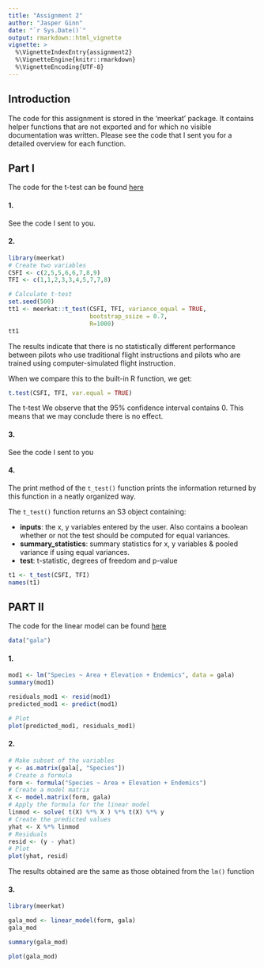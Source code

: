 ```yaml
---
title: "Assignment 2"
author: "Jasper Ginn"
date: "`r Sys.Date()`"
output: rmarkdown::html_vignette
vignette: >
  %\VignetteIndexEntry{assignment2}
  %\VignetteEngine{knitr::rmarkdown}
  %\VignetteEncoding{UTF-8}
---
```


## Introduction

The code for this assignment is stored in the 'meerkat' package. It contains helper functions that are not exported and for which no visible documentation was written. Please see the code that I sent you for a detailed overview for each function.

## Part I

The code for the t-test can be found [here](https://github.com/JasperHG90/meerkat/blob/master/R/a2_ttest.R)

#### 1.

See the code I sent to you.

#### 2. 

```r
library(meerkat)
# Create two variables
CSFI <- c(2,5,5,6,6,7,8,9)
TFI <- c(1,1,2,3,3,4,5,7,7,8)

# Calculate t-test
set.seed(500)
tt1 <- meerkat::t_test(CSFI, TFI, variance_equal = TRUE, 
                       bootstrap_ssize = 0.7, 
                       R=1000)
tt1
```

The results indicate that there is no statistically different performance between pilots who use traditional flight instructions and pilots who are trained using computer-simulated flight instruction.

When we compare this to the built-in R function, we get:

```r
t.test(CSFI, TFI, var.equal = TRUE)
```

The t-test We observe that the 95\% confidence interval contains $0$. This means that we may conclude there is no effect.

#### 3.

See the code I sent to you

#### 4.

The print method of the `t_test()` function prints the information returned by this function in a neatly organized way. 

The `t_test()` function returns an S3 object containing:

- **inputs**: the x, y variables entered by the user. Also contains a boolean whether or not the test should be computed for equal variances.
- **summary_statistics**: summary statistics for x, y variables & pooled variance if using equal variances.
- **test**: t-statistic, degrees of freedom and p-value

```r
t1 <- t_test(CSFI, TFI)
names(t1)
```

## PART II

The code for the linear model can be found [here](https://github.com/JasperHG90/meerkat/blob/master/R/a2_linearmodel.R)

```r
data("gala")
```

#### 1.

```r
mod1 <- lm("Species ~ Area + Elevation + Endemics", data = gala)
summary(mod1)
```

```r
residuals_mod1 <- resid(mod1)
predicted_mod1 <- predict(mod1)

# Plot
plot(predicted_mod1, residuals_mod1)
```

#### 2.

```r
# Make subset of the variables
y <- as.matrix(gala[, "Species"])
# Create a formula
form <- formula("Species ~ Area + Elevation + Endemics")
# Create a model matrix
X <- model.matrix(form, gala)
# Apply the formula for the linear model
linmod <- solve( t(X) %*% X ) %*% t(X) %*% y
# Create the predicted values
yhat <- X %*% linmod
# Residuals
resid <- (y - yhat)
# Plot
plot(yhat, resid)
```

The results obtained are the same as those obtained from the `lm()` function

#### 3.

```r
library(meerkat)

gala_mod <- linear_model(form, gala)
gala_mod
```

```r
summary(gala_mod)
```

```r
plot(gala_mod)
```
